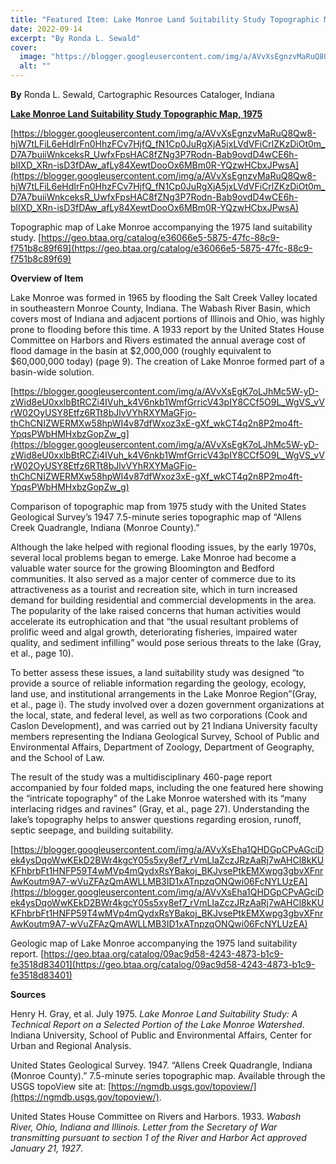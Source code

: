 ```yaml
---
title: "Featured Item: Lake Monroe Land Suitability Study Topographic Map, 1975"
date: 2022-09-14
excerpt: "By Ronda L. Sewald"
cover:
  image: "https://blogger.googleusercontent.com/img/a/AVvXsEgnzvMaRuQ8Qw8-hjW7tLFiL6eHdIrFn0HhzFCv7HjfQ_fN1Cp0JuRgXjA5jxLVdVFiCrlZKzDiOt0m_D7A7buiiWnkceksR_UwfxFpsHAC8fZNg3P7Rodn-Bab9ovdD4wCE6h-blIXD_XRn-isD3fDAw_afLy84XewtDooOx6MBm0R-YQzwHCbxJPwsA=s320"
  alt: ""
---
```


**By** Ronda L. Sewald, Cartographic Resources Cataloger, Indiana


**[Lake Monroe Land Suitability Study Topographic Map, 1975](https://geo.btaa.org/catalog/e36066e5-5875-47fc-88c9-f751b8c89f69)**

 

[https://blogger.googleusercontent.com/img/a/AVvXsEgnzvMaRuQ8Qw8-hjW7tLFiL6eHdIrFn0HhzFCv7HjfQ_fN1Cp0JuRgXjA5jxLVdVFiCrlZKzDiOt0m_D7A7buiiWnkceksR_UwfxFpsHAC8fZNg3P7Rodn-Bab9ovdD4wCE6h-blIXD_XRn-isD3fDAw_afLy84XewtDooOx6MBm0R-YQzwHCbxJPwsA](https://blogger.googleusercontent.com/img/a/AVvXsEgnzvMaRuQ8Qw8-hjW7tLFiL6eHdIrFn0HhzFCv7HjfQ_fN1Cp0JuRgXjA5jxLVdVFiCrlZKzDiOt0m_D7A7buiiWnkceksR_UwfxFpsHAC8fZNg3P7Rodn-Bab9ovdD4wCE6h-blIXD_XRn-isD3fDAw_afLy84XewtDooOx6MBm0R-YQzwHCbxJPwsA)

 

Topographic map of Lake Monroe accompanying the 1975 land suitability study.  [https://geo.btaa.org/catalog/e36066e5-5875-47fc-88c9-f751b8c89f69](https://geo.btaa.org/catalog/e36066e5-5875-47fc-88c9-f751b8c89f69)

 

 

**Overview of Item**

 

Lake Monroe was formed in 1965 by flooding the Salt Creek Valley located in southeastern Monroe County, Indiana. The Wabash River Basin, which   covers most of Indiana and adjacent portions of Illinois and Ohio, was highly prone to flooding before this time. A 1933 report by the United States House Committee on Harbors and Rivers estimated the annual average cost of flood damage in the basin at $2,000,000   (roughly equivalent to $60,000,000 today) (page 9). The creation of Lake Monroe formed part of a basin-wide solution.

 

 

[https://blogger.googleusercontent.com/img/a/AVvXsEgK7oLJhMc5W-yD-zWid8eU0xxlbBtRCZi4IVuh_k4V6nkb1WmfGrricV43pIY8CCf5O9L_WgVS_vVrW02OyUSY8Etfz6RTt8bJlvVYhRXYMaGFjo-thChCNIZWERMXw58hpWI4v87dfWxoz3xE-gXf_wkCT4q2n8P2mo4ft-YpqsPWbHMHxbzGopZw_g](https://blogger.googleusercontent.com/img/a/AVvXsEgK7oLJhMc5W-yD-zWid8eU0xxlbBtRCZi4IVuh_k4V6nkb1WmfGrricV43pIY8CCf5O9L_WgVS_vVrW02OyUSY8Etfz6RTt8bJlvVYhRXYMaGFjo-thChCNIZWERMXw58hpWI4v87dfWxoz3xE-gXf_wkCT4q2n8P2mo4ft-YpqsPWbHMHxbzGopZw_g)

 

Comparison of topographic map from 1975 study with the United States Geological Survey’s 1947 7.5-minute series topographic map of “Allens Creek Quadrangle, Indiana (Monroe County).”

 

Although the lake helped with regional flooding issues, by the early 1970s, several local problems began to emerge. Lake Monroe had become a valuable water source for the growing Bloomington   and Bedford communities. It also served as a major center of commerce due to its attractiveness as a tourist and recreation site, which in turn increased demand for building residential and commercial developments in the area. The popularity of the lake raised   concerns that human activities would accelerate its eutrophication and that “the usual resultant problems of prolific weed and algal growth, deteriorating fisheries, impaired water quality, and sediment infilling” would pose serious threats to the lake (Gray,   et al., page 10).

 

To better assess these issues, a land suitability study was designed “to provide a source of reliable information regarding the geology, ecology, land use, and institutional arrangements   in the Lake Monroe Region”(Gray, et al., page i). The study involved over a dozen government organizations at the local, state, and federal level, as well as two corporations (Cook and Caslon Development), and was carried out by 21 Indiana University faculty   members representing the Indiana Geological Survey, School of Public and Environmental Affairs, Department of Zoology, Department of Geography, and the School of Law.

 

The result of the study was a multidisciplinary 460-page report accompanied by four folded maps, including the one featured here showing the “intricate topography” of the Lake Monroe   watershed with its “many interlacing ridges and ravines” (Gray, et al., page 27). Understanding the lake’s topography helps to answer questions regarding erosion, runoff, septic seepage, and building suitability.

 

 

[https://blogger.googleusercontent.com/img/a/AVvXsEha1QHDGpCPvAGciDek4ysDqoWwKEkD2BWr4kgcY05s5xy8ef7_rVmLIaZczJRzAaRj7wAHCl8kKUKFhbrbFt1HNFP59T4wMVp4mQydxRsYBakoj_BKJvsePtkEMXwpg3gbvXFnrAwKoutm9A7-wVuZFAzQmAWLLMB3ID1xATnpzqONQwi06FcNYLUzEA](https://blogger.googleusercontent.com/img/a/AVvXsEha1QHDGpCPvAGciDek4ysDqoWwKEkD2BWr4kgcY05s5xy8ef7_rVmLIaZczJRzAaRj7wAHCl8kKUKFhbrbFt1HNFP59T4wMVp4mQydxRsYBakoj_BKJvsePtkEMXwpg3gbvXFnrAwKoutm9A7-wVuZFAzQmAWLLMB3ID1xATnpzqONQwi06FcNYLUzEA)

 

Geologic map of Lake Monroe accompanying the 1975 land suitability report.  [https://geo.btaa.org/catalog/09ac9d58-4243-4873-b1c9-fe3518d83401](https://geo.btaa.org/catalog/09ac9d58-4243-4873-b1c9-fe3518d83401)

 

 

**Sources**

 

Henry H. Gray, et al. July 1975.  *Lake Monroe Land Suitability Study: A Technical Report on a Selected Portion of the Lake Monroe Watershed*. Indiana University, School of Public and Environmental Affairs, Center for Urban and Regional Analysis.

 

United States Geological Survey. 1947. “Allens Creek Quadrangle, Indiana (Monroe County).” 7.5-minute series topographic map. Available through the USGS topoView site at: [https://ngmdb.usgs.gov/topoview/](https://ngmdb.usgs.gov/topoview/).

 

United States House Committee on Rivers and Harbors. 1933. *Wabash River, Ohio, Indiana and Illinois. Letter from the Secretary of War transmitting pursuant to section 1 of the River and Harbor Act approved January 21, 1927*.
